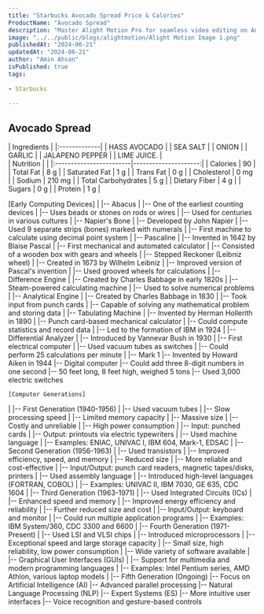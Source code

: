 ```yaml
---
title: "Starbucks Avocado Spread Price & Calories"
ProductName: "Avocado Spread" 
description: "Master Alight Motion Pro for seamless video editing on Android, iOS, and Tablets with our ultimate guide, unlocking advanced features and elevating your skills in 2024!"
image: "../../public/blogs/alightmotion/Alight Motion Image 1.png"
publishedAt: "2024-06-21"
updatedAt: "2024-06-21"
author: "Amin Ahsan"
isPublished: true
tags:
                 
- Starbucks
      
---
```


## Avocado Spread 
  
<div className="tables-container">
  <div className="table-wrapper">
    | Ingredients  |  
    |:-------------|
    | HASS AVOCADO |
    | SEA SALT     |
    | ONION        |
    | GARLIC       |
    | JALAPENO PEPPER |
    | LIME JUICE.  |
  </div>
  <div className="table-wrapper">
    | Nutrition               |                      |  
    |:------------------------|---------------------:|
    | Calories                | 90                   |
    | Total Fat               | 8 g                  |
    | Saturated Fat           | 1 g                  |
    | Trans Fat               | 0 g                  |
    | Cholesterol             | 0 mg                 |
    | Sodium                  | 210 mg               |
    | Total Carbohydrates     | 5 g                  |
    | Dietary Fiber           | 4 g                  |
    | Sugars                  | 0 g                  |
    | Protein                 | 1 g                  |
  </div>

  [Early Computing Devices]
|
|-- Abacus
|   |-- One of the earliest counting devices
|   |-- Uses beads or stones on rods or wires
|   |-- Used for centuries in various cultures
|
|-- Napier's Bone
|   |-- Developed by John Napier
|   |-- Used 9 separate strips (bones) marked with numerals
|   |-- First machine to calculate using decimal point system
|
|-- Pascaline
|   |-- Invented in 1642 by Blaise Pascal
|   |-- First mechanical and automated calculator
|   |-- Consisted of a wooden box with gears and wheels
|
|-- Stepped Reckoner (Leibniz wheel)
|   |-- Created in 1673 by Wilhelm Leibniz
|   |-- Improved version of Pascal's invention
|   |-- Used grooved wheels for calculations
|
|-- Difference Engine
|   |-- Created by Charles Babbage in early 1820s
|   |-- Steam-powered calculating machine
|   |-- Used to solve numerical problems
|
|-- Analytical Engine
|   |-- Created by Charles Babbage in 1830
|   |-- Took input from punch cards
|   |-- Capable of solving any mathematical problem and storing data
|
|-- Tabulating Machine
|   |-- Invented by Herman Hollerith in 1890
|   |-- Punch card-based mechanical calculator
|   |-- Could compute statistics and record data
|   |-- Led to the formation of IBM in 1924
|
|-- Differential Analyzer
|   |-- Introduced by Vannevar Bush in 1930
|   |-- First electrical computer
|   |-- Used vacuum tubes as switches
|   |-- Could perform 25 calculations per minute
|
|-- Mark 1
    |-- Invented by Howard Aiken in 1944
    |-- Digital computer
    |-- Could add three 8-digit numbers in one second
    |-- 50 feet long, 8 feet high, weighed 5 tons
    |-- Used 3,000 electric switches



    [Computer Generations]
|
|-- First Generation (1940-1956)
|   |-- Used vacuum tubes
|   |-- Slow processing speed
|   |-- Limited memory capacity
|   |-- Massive size
|   |-- Costly and unreliable
|   |-- High power consumption
|   |-- Input: punched cards
|   |-- Output: printouts via electric typewriters
|   |-- Used machine language
|   |-- Examples: ENIAC, UNIVAC I, IBM 604, Mark-1, EDSAC
|
|-- Second Generation (1956-1963)
|   |-- Used transistors
|   |-- Improved efficiency, speed, and memory
|   |-- Reduced size
|   |-- More reliable and cost-effective
|   |-- Input/Output: punch card readers, magnetic tapes/disks, printers
|   |-- Used assembly language
|   |-- Introduced high-level languages (FORTRAN, COBOL)
|   |-- Examples: UNIVAC II, IBM 7030, GE 635, CDC 1604
|
|-- Third Generation (1963-1971)
|   |-- Used Integrated Circuits (ICs)
|   |-- Enhanced speed and memory
|   |-- Improved energy efficiency and reliability
|   |-- Further reduced size and cost
|   |-- Input/Output: keyboard and monitor
|   |-- Could run multiple application programs
|   |-- Examples: IBM System/360, CDC 3300 and 6600
|
|-- Fourth Generation (1971-Present)
|   |-- Used LSI and VLSI chips
|   |-- Introduced microprocessors
|   |-- Exceptional speed and large storage capacity
|   |-- Small size, high reliability, low power consumption
|   |-- Wide variety of software available
|   |-- Graphical User Interfaces (GUIs)
|   |-- Support for multimedia and modern programming languages
|   |-- Examples: Intel Pentium series, AMD Athlon, various laptop models
|
|-- Fifth Generation (Ongoing)
    |-- Focus on Artificial Intelligence (AI)
    |-- Advanced parallel processing
    |-- Natural Language Processing (NLP)
    |-- Expert Systems (ES)
    |-- More intuitive user interfaces
    |-- Voice recognition and gesture-based controls
</div>
<style jsx>{`
  .tables-container {
    display: flex;
    flex-direction: row;
    gap: 30px;
  }
  .table-wrapper {
    width: 500px; /* Adjust as needed */
  }
  @media (max-width: 768px) {
    .tables-container {
      flex-direction: column;
      gap: 0px; /* Adjust as needed */
    }
    .table-wrapper {
      width: 100%; /* Adjust as needed */
    }
  }
`}</style>
